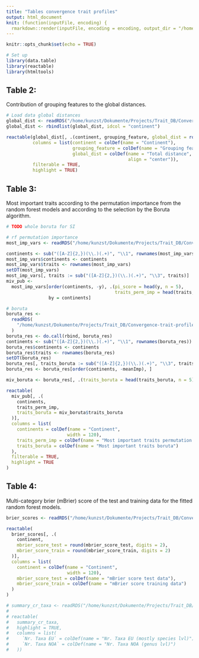 ```yaml
---
title: "Tables convergence trait profiles"
output: html_document
knit: (function(inputFile, encoding) {
  rmarkdown::render(inputFile, encoding = encoding, output_dir = "/home/kunzst/Dokumente/Projects/Trait_DB/Convergence-trait-profiles/Paper/Tables/") })
---
```


```r
knitr::opts_chunk$set(echo = TRUE)
```

```r
# Set up
library(data.table)
library(reactable)
library(htmltools)
```

## Table 2:
Contribution of grouping features to the global distances.

```r
# Load data global distances
global_dist <- readRDS("/home/kunzst/Dokumente/Projects/Trait_DB/Convergence-trait-profiles/Cache/global_dist.rds")
global_dist <- rbindlist(global_dist, idcol = "continent")

reactable(global_dist[, .(continent, grouping_feature, global_dist = round(`global distance`, digits = 2))],
          columns = list(continent = colDef(name = "Continent"), 
                         grouping_feature = colDef(name = "Grouping feature"),
                         global_dist = colDef(name = "Total distance",
                                              align = "center")), 
          filterable = TRUE,
          highlight = TRUE)
```



## Table 3: 
Most important traits according to the permutation importance from the random forest models and according to the selection by the Boruta algorithm.

```r
# TODO whole boruta for SI

# rf permutation importance
most_imp_vars <- readRDS("/home/kunzst/Dokumente/Projects/Trait_DB/Convergence-trait-profiles/Cache/most_imp_vars.rds")

continents <- sub("([A-Z]{2,})(\\.)(.+)", "\\1", rownames(most_imp_vars))
most_imp_vars$continents <- continents
most_imp_vars$traits <- rownames(most_imp_vars)
setDT(most_imp_vars)
most_imp_vars[, traits := sub("([A-Z]{2,})(\\.)(.+)", "\\3", traits)]
miv_pub <-
  most_imp_vars[order(continents, -y), .(pi_score = head(y, n = 5),
                                         traits_perm_imp = head(traits, n = 5)),
                by = continents] 

# boruta
boruta_res <-
  readRDS(
    "/home/kunzst/Dokumente/Projects/Trait_DB/Convergence-trait-profiles/Cache/boruta_res.rds"
  )
boruta_res <- do.call(rbind, boruta_res)
continents <- sub("([A-Z]{2,})(\\.)(.+)", "\\1", rownames(boruta_res))
boruta_res$continents <- continents
boruta_res$traits <- rownames(boruta_res)
setDT(boruta_res)
boruta_res[, traits_boruta := sub("([A-Z]{2,})(\\.)(.+)", "\\3", traits)]
boruta_res <- boruta_res[order(continents, -meanImp), ]

miv_boruta <- boruta_res[, .(traits_boruta = head(traits_boruta, n = 5)), by = continents]

reactable(
  miv_pub[, .(
    continents, 
    traits_perm_imp,
    traits_boruta = miv_boruta$traits_boruta
  )],
  columns = list(
    continents = colDef(name = "Continent",
                       width = 120),
    traits_perm_imp = colDef(name = "Most important traits permutation importance"),
    traits_boruta = colDef(name = "Most important traits boruta")
  ),
  filterable = TRUE,
  highlight = TRUE
)

```

## Table 4:
Multi-category brier (mBrier) score of the test and training data for the fitted random forest models. 

```r
brier_scores <- readRDS("/home/kunzst/Dokumente/Projects/Trait_DB/Convergence-trait-profiles/Cache/perf_summary.rds")

reactable(
  brier_scores[, .(
    continent,
    mbrier_score_test = round(mbrier_score_test, digits = 2),
    mbrier_score_train = round(mbrier_score_train, digits = 2)
  )],
  columns = list(
    continent = colDef(name = "Continent",
                       width = 120),
    mbrier_score_test = colDef(name = "mBrier score test data"),
    mbrier_score_train = colDef(name = "mBrier score training data")
  )
)

```


```r

# summary_cr_taxa <- readRDS("/home/kunzst/Dokumente/Projects/Trait_DB/Convergence-trait-profiles/Cache/Cache_comparison_climatic_reg/summary_cr_taxa.rds")
# 
# reactable(
#   summary_cr_taxa,
#   highlight = TRUE,
#   columns = list(
#     `Nr. Taxa EU` = colDef(name = "Nr. Taxa EU (mostly species lvl)"),
#     `Nr. Taxa NOA` = colDef(name = "Nr. Taxa NOA (genus lvl)")
#   ))
```
